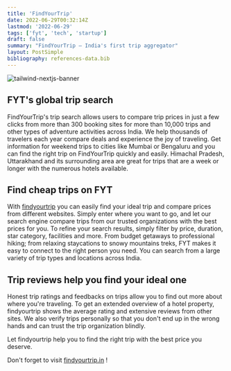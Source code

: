 ```yaml
---
title: 'FindYourTrip'
date: 2022-06-29T00:32:14Z
lastmod: '2022-06-29'
tags: ['fyt', 'tech', 'startup']
draft: false
summary: "FindYourTrip – India's first trip aggregator"
layout: PostSimple
bibliography: references-data.bib
---
```


![tailwind-nextjs-banner](/static/images/findyourtrip-logo-card.webp)

<TOCInline toc={props.toc} asDisclosure />

## FYT's global trip search

FindYourTrip's trip search allows users to compare trip prices in just a few clicks
from more than 300 booking sites for more than 10,000 trips and other types of adventure
activities across India. We help thousands of travelers each year compare deals and
experience the joy of traveling. Get information for weekend trips to cities like
Mumbai or Bengaluru and you can find the right trip on FindYourTrip quickly and easily.
Himachal Pradesh, Uttarakhand and its surrounding area are great for trips that are a week
or longer with the numerous hotels available.

## Find cheap trips on FYT

With [findyourtrip](https://www.findyourtrip.in/) you can easily find your ideal trip and
compare prices from different websites. Simply enter where you want to go, and let our search
engine compare trips from our trusted organizations with the best prices for you. To refine your search results, simply filter by price, duration, star category, facilities and more. From budget getaways to professional hiking; from relaxing staycations to snowy mountains treks, FYT makes it easy to connect to the right person you need. You can search from a large variety of trip types and locations across India.

## Trip reviews help you find your ideal one

Honest trip ratings and feedbacks on trips allow you to find out more about where you're
traveling. To get an extended overview of a hotel property, findyourtrip shows the average rating
and extensive reviews from other sites. We also verify trips personally so that you don't end
up in the wrong hands and can trust the trip organization blindly.

Let findyourtrip help you to find the right trip with the best price you deserve.

Don't forget to visit [findyourtrip.in](https://www.findyourtrip.in/) !
